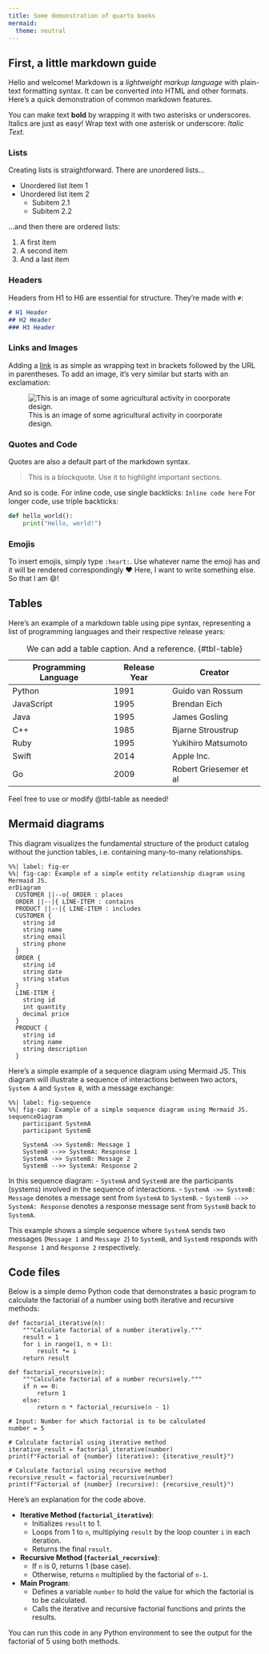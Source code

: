 ```yaml
---
title: Some demonstration of quarto books
mermaid: 
  theme: neutral
---
```


## First, a little markdown guide

Hello and welcome! Markdown is a *lightweight markup language* with plain-text formatting syntax. It can be converted into HTML and other formats. Here's a quick demonstration of common markdown features.

You can make text **bold** by wrapping it with two asterisks or underscores. 
Italics are just as easy! Wrap text with one asterisk or underscore: *Italic Text*.

### Lists

Creating lists is straightforward. There are unordered lists...

- Unordered list item 1
- Unordered list item 2
  - Subitem 2.1
  - Subitem 2.2

...and then there are ordered lists:

1. A first item
2. A second item
3. And a last item

### Headers

Headers from H1 to H6 are essential for structure. They're made with `#`:

```md
# H1 Header
## H2 Header
### H3 Header
```

### Links and Images

Adding a [link](https://www.openai.com) is as simple as wrapping text in brackets followed by the URL in parentheses.
To add an image, it's very similar but starts with an exclamation:

![This is an image of some agricultural activity in coorporate design.](agriculture.png){#fig-agriculture}

### Quotes and Code

Quotes are also a default part of the markdown syntax.

> This is a blockquote. Use it to highlight important sections.

And so is code. For inline code, use single backticks: `Inline code here`
For longer code, use triple backticks:

```python
def hello_world():
    print("Hello, world!")
```

### Emojis

To insert emojis, simply type `:heart:`. Use whatever name the emoji has and it will be rendered correspondingly ❤️
Here, I want to write something else. So that I am 😄!

## Tables

Here's an example of a markdown table using pipe syntax, representing a list of programming languages and their respective release years:

| Programming Language | Release Year | Creator                |
|----------------------|--------------|------------------------|
| Python               | 1991         | Guido van Rossum       |
| JavaScript           | 1995         | Brendan Eich           |
| Java                 | 1995         | James Gosling          |
| C++                  | 1985         | Bjarne Stroustrup      |
| Ruby                 | 1995         | Yukihiro Matsumoto     |
| Swift                | 2014         | Apple Inc.             |
| Go                   | 2009         | Robert Griesemer et al |

: We can add a table caption. And a reference. {#tbl-table}

Feel free to use or modify @tbl-table as needed!

## Mermaid diagrams

This diagram visualizes the fundamental structure of the product catalog without the junction tables, i.e. containing many-to-many relationships.

```mermaid
%%| label: fig-er
%%| fig-cap: Example of a simple entity relationship diagram using Mermaid JS.
erDiagram
  CUSTOMER ||--o{ ORDER : places
  ORDER ||--|{ LINE-ITEM : contains
  PRODUCT ||--|{ LINE-ITEM : includes
  CUSTOMER {
    string id
    string name
    string email
    string phone
  }
  ORDER {
    string id
    string date
    string status
  }
  LINE-ITEM {
    string id
    int quantity
    decimal price
  }
  PRODUCT {
    string id
    string name
    string description
  }
```

Here's a simple example of a sequence diagram using Mermaid JS. This diagram will illustrate a sequence of interactions between two actors, `System A` and `System B`, with a message exchange:

```mermaid
%%| label: fig-sequence
%%| fig-cap: Example of a simple sequence diagram using Mermaid JS.
sequenceDiagram
    participant SystemA
    participant SystemB
    
    SystemA ->> SystemB: Message 1
    SystemB -->> SystemA: Response 1
    SystemA ->> SystemB: Message 2
    SystemB -->> SystemA: Response 2
```

In this sequence diagram:
- `SystemA` and `SystemB` are the participants (systems) involved in the sequence of interactions.
- `SystemA ->> SystemB: Message` denotes a message sent from `SystemA` to `SystemB`.
- `SystemB -->> SystemA: Response` denotes a response message sent from `SystemB` back to `SystemA`.

This example shows a simple sequence where `SystemA` sends two messages (`Message 1` and `Message 2`) to `SystemB`, and `SystemB` responds with `Response 1` and `Response 2` respectively.

## Code files

Below is a simple demo Python code that demonstrates a basic program to calculate the factorial of a number using both iterative and recursive methods:

```.python
def factorial_iterative(n):
    """Calculate factorial of a number iteratively."""
    result = 1
    for i in range(1, n + 1):
        result *= i
    return result

def factorial_recursive(n):
    """Calculate factorial of a number recursively."""
    if n == 0:
        return 1
    else:
        return n * factorial_recursive(n - 1)

# Input: Number for which factorial is to be calculated
number = 5

# Calculate factorial using iterative method
iterative_result = factorial_iterative(number)
print(f"Factorial of {number} (iterative): {iterative_result}")

# Calculate factorial using recursive method
recursive_result = factorial_recursive(number)
print(f"Factorial of {number} (recursive): {recursive_result}")
```

Here's an explanation for the code above.

- **Iterative Method (`factorial_iterative`)**:
  - Initializes `result` to 1.
  - Loops from 1 to `n`, multiplying `result` by the loop counter `i` in each iteration.
  - Returns the final `result`.

- **Recursive Method (`factorial_recursive`)**:
  - If `n` is 0, returns 1 (base case).
  - Otherwise, returns `n` multiplied by the factorial of `n-1`.

- **Main Program**:
  - Defines a variable `number` to hold the value for which the factorial is to be calculated.
  - Calls the iterative and recursive factorial functions and prints the results.

You can run this code in any Python environment to see the output for the factorial of 5 using both methods.